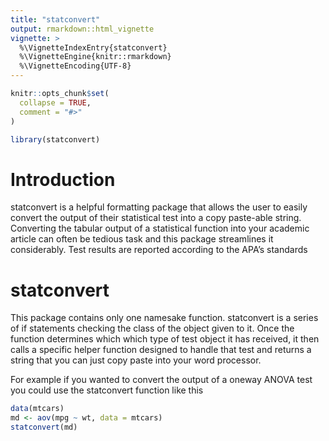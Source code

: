 ```yaml
---
title: "statconvert"
output: rmarkdown::html_vignette
vignette: >
  %\VignetteIndexEntry{statconvert}
  %\VignetteEngine{knitr::rmarkdown}
  %\VignetteEncoding{UTF-8}
---
```


```r
knitr::opts_chunk$set(
  collapse = TRUE,
  comment = "#>"
)
```

```r
library(statconvert)
```

# Introduction

statconvert is a helpful formatting package that allows the user to easily convert the output of their statistical test into a copy paste-able string. Converting the tabular output of a statistical function into your academic article can often be tedious task and this package streamlines it considerably. Test results are reported according to the APA's standards

# statconvert

This package contains only one namesake function. statconvert is a series of if statements checking the class of the object given to it. Once the function determines which which type of test object it has received, it then calls a specific helper function designed to handle that test and returns a string that you can just copy paste into your word processor.

For example if you wanted to convert the output of a oneway ANOVA test you could use the statconvert function like this

```r
data(mtcars)
md <- aov(mpg ~ wt, data = mtcars)
statconvert(md)
```
